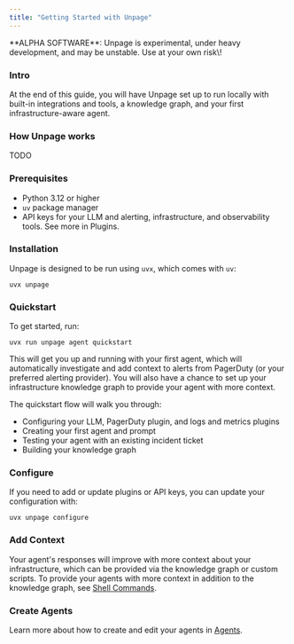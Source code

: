 ```yaml
---
title: "Getting Started with Unpage"
---
```


<Info>
  **ALPHA SOFTWARE**: Unpage is experimental, under heavy development, and may be unstable. Use at your own risk\!
</Info>

### Intro

At the end of this guide, you will have Unpage set up to run locally with built-in integrations and tools, a knowledge graph, and your first infrastructure-aware agent.

### How Unpage works

TODO

### **Prerequisites**

- Python 3.12 or higher
- `uv` package manager
- API keys for your LLM and alerting, infrastructure, and observability tools. See more in Plugins.

### **Installation**

Unpage is designed to be run using `uvx`, which comes with `uv`:

```
uvx unpage
```

### **Quickstart**

To get started, run:

```
uvx run unpage agent quickstart
```

This will get you up and running with your first agent, which will automatically investigate and add context to alerts from PagerDuty (or your preferred alerting provider). You will also have a chance to set up your infrastructure knowledge graph to provide your agent with more context.

The quickstart flow will walk you through:

- Configuring your LLM, PagerDuty plugin, and logs and metrics plugins
- Creating your first agent and prompt
- Testing your agent with an existing incident ticket
- Building your knowledge graph

### Configure

If you need to add or update plugins or API keys, you can update your configuration with:

```
uvx unpage configure
```

### Add Context

Your agent's responses will improve with more context about your infrastructure, which can be provided via the knowledge graph or custom scripts. To provide your agents with more context in addition to the knowledge graph, see [Shell Commands](/docs/reference/shell).

### Create Agents

Learn more about how to create and edit your agents in [Agents](/docs/concepts/agents).